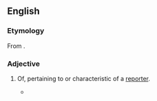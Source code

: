==English==

===Etymology===
From {{suffix|en|report|orial|alt1=report(er)}}.

===Adjective===
{{en-adj}}

# {{lb|en|chiefly|US}} Of, pertaining to or characteristic of a [[reporter]]. {{defdate|from 19th c.}}
#* {{quote-journal|en|date=November 4, 1988|author=Anthony Adler|title=Hitting the Skids|work=Chicago Reader|url=http://www.chicagoreader.com/chicago/hitting-the-skids/Content?oid=872977
|passage=A master of simple, solid, apoetical, '''reportorial''' English.}}